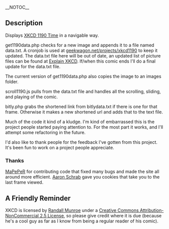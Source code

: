 __NOTOC__

==Description==
Displays [http://www.xkcd.com/1190/ XKCD 1190 Time] in a navigable way.

get1190data.php checks for a new image and appends it to a file named data.txt. A cronjob is used at [http://geekwagon.net/projects/xkcd1190 geekwagon.net/projects/xkcd1190] to keep it updated. The data.txt file here will be out of date, an updated list of picture files can be found at [http://www.explainxkcd.com/wiki/index.php?title=1190#Frame_by_Frame_Breakdown Explain XKCD]. If/when this comic ends I'll do a final update for the data.txt file.

The current version of get1190data.php also copies the image to an images folder.

scroll1190.js pulls from the data.txt file and handles all the scrolling, sliding, and playing of the comic.

bitly.php grabs the shortened link from bitlydata.txt if there is one for that frame. Otherwise it makes a new shortened url and adds that to the text file.

Much of the code it kind of a kludge. I'm kind of embarrassed this is the project people started paying attention to. For the most part it works, and I'll attempt some refactoring in the future.

I'd also like to thank people for the feedback I've gotten from this project. It's been fun to work on a project people appreciate.

===Thanks=== 
[https://github.com/MaPePeR MaPePeR] for contributing code that fixed many bugs and made the site all around more efficient.
[https://github.com/aschrab Aaron Schrab] gave you cookies that take you to the last frame viewed.

==A Friendly Reminder==
XKCD is licensed by [http://www.xkcd.com/about/ Randall Munroe] under a [http://www.xkcd.com/license.html Creative Commons Attribution-NonCommercial 2.5 License], so please give credit where it is due (because he's a cool guy as far as I know from being a regular reader of his comic).